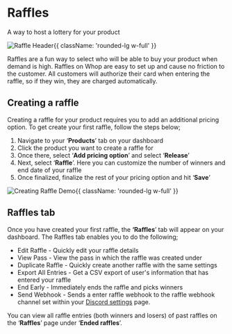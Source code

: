 
<HeroPattern />

<div className='lead'>

# Raffles

A way to host a lottery for your product

![Raffle Header](https://i.imgur.com/sYBpGeE.png){{ className: 'rounded-lg w-full' }}

Raffles are a fun way to select who will be able to buy your product when demand is high. Raffles on Whop are easy to set up and cause no friction to the customer. All customers will authorize their card when entering the raffle, so if they win, they are charged automatically. 

## Creating a raffle

Creating a raffle for your product requires you to add an additional pricing option. To get create your first raffle, follow the steps below;

1. Navigate to your ‘**Products**’ tab on your dashboard
2. Click the product you want to create a raffle for
3. Once there, select ‘**Add pricing option**’ and select ‘**Release**’
4. Next, select ‘**Raffle**’. Here you can customize the number of winners and end date of your raffle
5. Once finalized, finalize the rest of your pricing option and hit ‘**Save**’

![Creating Raffle Demo](https://cdn.discordapp.com/attachments/1060606572746768526/1066090520956391465/CreatingRaffle.gif){{ className: 'rounded-lg w-full' }}

## Raffles tab

Once you have created your first raffle, the **‘Raffles**’ tab will appear on your dashboard. The Raffles tab enables you to do the following;

- Edit Raffle - Quickly edit your raffle details
- View Pass - View the pass in which the raffle was created under
- Duplicate Raffle - Quickly create another raffle with the same settings
- Export All Entries - Get a CSV export of user's information that has entered your raffle
- End Early - Immediately ends the raffle and picks winners
- Send Webhook - Sends a enter raffle webhook to the raffle webhook channel set within your [Discord settings](https://dash.whop.com/settings/discord) page.

You can view all raffle entries (both winners and losers) of past raffles on the ‘**Raffles**’ page under ‘**Ended raffles**’.

</div>